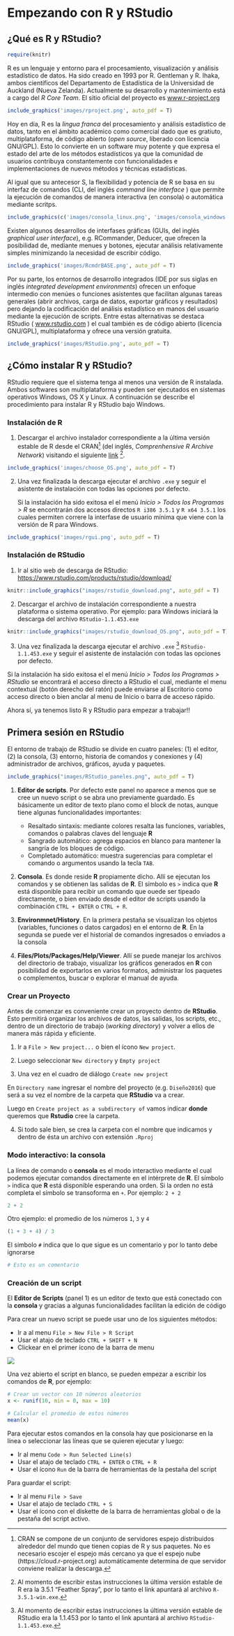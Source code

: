 # Empezando con R y RStudio

## ¿Qué es R y RStudio?

```r
require(knitr)
```

R es un lenguaje y entorno para el procesamiento, visualización y análisis estadístico de datos. Ha sido creado en 1993 por R. Gentleman y R. Ihaka, ambos científicos del Departamento de Estadística de la Universidad de Auckland (Nueva Zelanda). Actualmente su desarrollo y mantenimiento está a cargo del _R Core Team_. El sitio oficial del proyecto es [www.r-project.org](www.r-project.org)

```r
include_graphics('images/rproject.png', auto_pdf = T)
```

Hoy en día, R es la _lingua franca_ del procesamiento y análisis estadístico de datos, tanto en el ámbito académico como comercial dado que es gratiuto, multiplataforma, de código abierto (_open source_, liberado con licencia GNU/GPL).  Esto lo convierte en un software muy potente y que expresa el estado del arte de los métodos estadísticos ya que la comunidad de usuarios contribuya constantemente con funcionalidades e implementaciones de nuevos métodos y técnicas estadísticas.

Al igual que su antecesor S, la flexibilidad y potencia de R se basa en su interfaz de comandos (CLI, del inglés _command line interface_ ) que permite la ejecución de comandos de manera interactiva (en consola) o automática mediante scritps. 

```r
include_graphics(c('images/consola_linux.png', 'images/consola_windows.png'), auto_pdf = T)
```

Existen algunos desarrollos de interfases gráficas (GUIs, del inglés _graphical user interface_), e.g. RCommander, Deducer, que ofrecen la posibilidad de, mediante menues y botones, ejecutar análisis relativamente simples minimizando la necesidad de escribir código. 

```r
include_graphics('images/RcmdrBASE.png', auto_pdf = T)
```

Por su parte, los entornos de desarrollo integrados (IDE por sus siglas en inglés _integrated development environments_) ofrecen un enfoque intermedio con menúes o funciones asistentes que facilitan algunas tareas generales (abrir archivos, carga de datos, exportar gráficos y resultados) pero dejando la codificación del análisis estadístico en manos del usuario mediante la ejecución de scripts. Entre estas alternativas se destaca RStudio ( [www.rstudio.com](www.rstudio.com) ) el cual también es de código abierto (licencia GNU/GPL), multiplataforma y ofrece una versión gratuita.

```r
include_graphics('images/RStudio.png', auto_pdf = T)
```

## ¿Cómo instalar R y RStudio?

RStudio requiere que el sistema tenga al menos una versión de R instalada. Ambos softwares son multiplataforma y pueden ser ejecutados en sistemas operativos Windows, OS X  y Linux. A continuación se describe el procedimiento para instalar R y RStudio bajo Windows.

### Instalación de R

1) Descargar el archivo instalador correspondiente a la última versión estable de R desde el CRAN[^1] (del inglés, _Comprenhensive R Archive Network_) visitando el siguiente [link](https://cloud.r-project.org/bin/windows/base/release.htm) [^2]. 

```r
include_graphics('images/choose_OS.png', auto_pdf = T)
```

[^1]: CRAN se compone de un conjunto de servidores espejo distribuidos alrededor del mundo que tienen copias de R y sus paquetes. No es necesario escojer el espejo más cercano ya que el espejo nube (https://cloud.r-project.org) automáticamente determina de que servidor conviene realizar la descarga.

[^2]: Al momento de escribir estas instrucciones la última versión estable de R era la 3.5.1 "Feather Spray", por lo tanto el link apuntará al archivo `R-3.5.1-win.exe`. 

2) Una vez finalizada la descarga ejecutar el archivo `.exe` y seguir el asistente de instalación con todas las opciones por defecto. 

   Si la instalación ha sido exitosa el el menú _Inicio > Todos los Programas > R_ se encontrarán dos accesos directos `R i386 3.5.1` y `R x64 3.5.1` los cuales permiten correre la interfase de usuario mínima que viene con la versión de R para Windows.

```r
include_graphics('images/rgui.png', auto_pdf = T)
```

### Instalación de RStudio

1) Ir al sitio web de descarga de RStudio: [https://www.rstudio.com/products/rstudio/download/](https://www.rstudio.com/products/rstudio/download/)

```r
knitr::include_graphics("images/rstudio_download.png", auto_pdf = T)
```

2) Descargar el archivo de instalación correspondiente a nuestra plataforma o sistema operativo. Por ejemplo: para Windows iniciará la descarga del archivo `RStudio-1.1.453.exe`

```r
knitr::include_graphics("images/rstudio_download_OS.png", auto_pdf = T)
```

3) Una vez finalizada la descarga ejecutar el archivo `.exe` [^3] `RStudio-1.1.453.exe` y seguir el asistente de instalación con todas las opciones por defecto.

[^3]: Al momento de escribir estas instrucciones la última versión estable de RStudio era la 1.1.453 por lo tanto el link apuntará al archivo `RStudio-1.1.453.exe`. 

   Si la instalación ha sido exitosa el el menú _Inicio > Todos los Programas > RStudio_ se encontrará el acceso directo a RStudio el cual, mediante el menu contextual (botón derecho del ratón) puede enviarse al Escritorio como acceso directo o bien anclar al menu de Inicio o barra de acceso rápido.
   

Ahora sí, ya tenemos listo R y RStudio para empezar a trabajar!!

## Primera sesión en RStudio

El entorno de trabajo de RStudio se divide en cuatro paneles: (1) el editor, (2) la consola, (3) entorno, historia de comandos y conexiones y (4) administrador de archivos, gráficos, ayuda y paquetes.

```r
include_graphics("images/RStudio_paneles.png", auto_pdf = T)
```

1. **Editor de scripts**. Por defecto este panel no aparece a menos que se cree un nuevo script o se abra uno previamente guardado. Es básicamente un editor de texto plano como el block de notas, aunque tiene algunas funcionalidades importantes: 
     - Resaltado sintaxis: mediante colores resalta las funciones, variables, comandos o palabras claves del lenguaje **R**
     - Sangrado automático: agrega espacios en blanco para mantener la sangría de los bloques de código.
     - Completado automático: muestra sugerencias para completar el comando o argumentos usando la tecla `TAB`.
     
2. **Consola**. Es donde reside **R** propiamente dicho. Allí se ejecutan los comandos y se obtienen las salidas de **R**. El símbolo es `>` indica que **R** está disponible para recibir un comando que ouede ser tipeado directamente, o bien enviado desde el editor de scripts usando la combinación `CTRL + ENTER` o `CTRL + R`.

3. **Environmnet/History**. En la primera pestaña se visualizan los objetos (variables, funciones o datos cargados) en el entorno de **R**. En la segunda se puede ver el historial de comandos ingresados o enviados a la consola

4. **Files/Plots/Packages/Help/Viewer**. Allí se puede manejar los archivos del directorio de trabajo, visualizar los gráficos generados en **R** con posibilidad de exportarlos en varios formatos, administrar los paquetes o complementos, buscar o explorar el manual de ayuda.

### Crear un Proyecto

Antes de comenzar es conveniente crear un proyecto dentro de **RStudio**. Esto permitirá organizar los archivos de datos, las salidas, los scripts, etc., dentro de un directorio de trabajo (_working directory_) y volver a ellos de manera más rápida y eficiente.

1. Ir a `File > New project... ` o bien el ícono `New project`.

2. Luego seleccionar `New directory` y `Empty project`

3. Una vez en el cuadro de diálogo `Create new project`

En `Directory name` ingresar el nombre del proyecto (e.g. `Diseño2016`) que será a su vez el nombre de la carpeta que **RStudio** va a crear. 

Luego en `Create project as a subdirectory of` vamos indicar **donde** queremos que **Rstudio** cree la carpeta.  

4. Si todo sale bien, se crea la carpeta con el nombre que indicamos y dentro de ésta un archivo con extensión `.Rproj`

### Modo interactivo: la consola

La línea de comando o **consola** es el modo interactivo mediante el cual podemos ejecutar comandos directamente en el intérprete de **R**. El símbolo `>` indica que **R** está disponible esperando una orden. Si la orden no está completa el símbolo se transoforma en `+`. Por ejemplo: `2 + 2`

```r
2 + 2
```

Otro ejemplo: el promedio de los números `1`, `3` y `4`

```r
(1 + 3 + 4) / 3
```

El simbolo `#` indica que lo que sigue es un comentario y por lo tanto debe ignorarse

```r
# Esto es un comentario
```

### Creación de un script

El **Editor de Scripts** (panel 1) es un editor de texto que está conectado con la **consola** y gracias a algunas funcionalidades facilitan la edición de código

Para crear un nuevo script se puede usar uno de los siguientes métodos:

- Ir a al menu `File > New File > R Script`
- Usar el atajo de teclado `CTRL + SHIFT + N`
- Clickear en el primer ícono de la barra de menu

![](images/menu_bar.png)


Una vez abierto el script en blanco, se pueden empezar a escribir los comandos de **R**, por ejemplo:

```r
# Crear un vector con 10 números aleatorios
x <- runif(10, min = 0, max = 10)

# Calcular el promedio de estos números
mean(x)
```

Para ejecutar estos comandos en la consola hay que posicionarse en la línea o seleccionar las líneas que se quieren ejecutar y luego:

- Ir al menu `Code > Run Selected Line(s)`
- Usar el atajo de teclado `CTRL + ENTER` o `CTRL + R`
- Usar el ícono `Run` de la barra de herramientas de la pestaña del script

Para guardar el script:

- Ir al menu `File > Save`
- Usar el atajo de teclado `CTRL + S`
- Usar el ícono con el diskette de la barra de herramientas global o de la pestaña del script activo.
